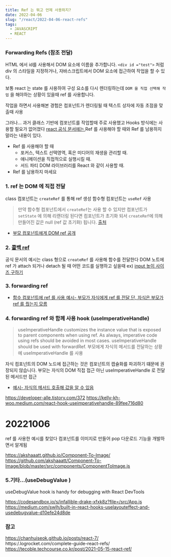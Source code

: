 ```yaml
---
title: Ref 는 뭐고 언제 사용하지? 
date: 2022-04-06
slug: "/react/2022-04-06-react-refs"
tags:
  - JAVASCRIPT
  - REACT
--- 
```


### Forwarding Refs (참조 전달)

HTML 에서 id를 사용해서 DOM 요소에 이름을 추가합니다. 
`<div id ="test">` 처럼 div 의 스타일을 지정하거나, 자바스크립트에서 DOM 요소에 접근하여 작업을 할 수 있다.

보통 react 는 state 를 사용하여 구성 요소를 다시 렌더링하는데 
 `DOM 을 직접 선택해 작업` 을 해야하는 상황이 있을때 ref 를 사용합니다.
 
 작업을 하면서 사용해본 경험은
 컴포넌트가 렌더링될 때 텍스트 상자에 자동 초점을 맞출때 사용
 
 그러나...
 과거 클래스 기반에 컴포넌트를 작업할때 주로 사용했고 Hooks 방식에는 사용할 필요가 없어졌다
 [react 공식 문서에는 ](https://ko.reactjs.org/docs/refs-and-the-dom.html) 
 Ref 를 사용해야 할 때와 Ref 를 남용하지 말라는 내용이 있다.
  
  * Ref 를 사용해야 할 때
    * 포커스, 텍스트 선택영역, 혹은 미디어의 재생을 관리할 때.
    * 애니메이션을 직접적으로 실행시킬 때.
    * 서드 파티 DOM 라이브러리를 React 와 같이 사용할 때.
  * Ref 를 남용하지 마세요


### 1. ref 는 DOM 에 직접 전달

class 컴포넌트는 `createRef` 를 통해 ref 생성
함수형 컴포넌트는  `useRef` 사용
> 만약 함수형 컴포넌트에서 `createRef`는 사용 할 수 있지만
컴포넌트가 `setState` 에 의해 리랜더링 된다면 컴포넌트가 초기화 되서
`createRef`에 의해 만들어진 값은 null (ref 값 초기화)  됩니다.
[출처](https://kyounghwan01.github.io/React/useRef-createRef/#%E1%84%92%E1%85%A1%E1%86%B7%E1%84%89%E1%85%AE%E1%84%92%E1%85%A7%E1%86%BC-%E1%84%8F%E1%85%A5%E1%86%B7%E1%84%91%E1%85%A9%E1%84%82%E1%85%A5%E1%86%AB%E1%84%90%E1%85%B3
)

* [부모 컴포넌트에게 DOM ref 공개](https://ko.reactjs.org/docs/refs-and-the-dom.html#exposing-dom-refs-to-parent-components)

### 2. [콜백 ref](https://ko.reactjs.org/docs/refs-and-the-dom.html#callback-refs)
공식 문서의 예시는 class 형으로 `createRef` 를 사용해 함수를 전달한다
DOM 노트에 ref 가 attach 되거나 detach 될 때 어떤 코드를 실행하고 싶을때
ex) [input 높이 사이즈 구하기 ](https://www.zerocho.com/category/React/post/5fa901f8c610950004a07e8d)
### 3. forwarding ref
* [함수 컴포넌트에 ref 를 사용 예시- 부모가 자식에게 ref 를 전달 단, 자식은 부모가 ref 를 줬는지 모름](https://codesandbox.io/s/bumoga-ref-reul-jungeonji-moreum-5srhwk?file=/src/App.js)

### 4. forwarding ref 와 함께 사용 hook (useImperativeHandle)

> useImperativeHandle customizes the instance value that is exposed to parent components when using ref. As always, imperative code using refs should be avoided in most cases. useImperativeHandle should be used with forwardRef.
부모에게 자식의 메서드를 전달하는 상황에 useImperativeHandle 를 사용

자식 컴포넌트의 DOM 노드에 접근하는 것은 컴포넌트의 캡슐화를 파괴하기 떄문에 권장되지 않습니다.
부모는 자식의 DOM 직접 접근 아닌 useImperativeHandle 로 전달된 메서드만 접근
* [예시- 자식의 메서드 호출해 값을 알 수 있음 ](https://codesandbox.io/s/sweet-wind-nxxsgc?file=/src/App.js)

https://developer-alle.tistory.com/372
https://kelly-kh-woo.medium.com/react-hook-useimperativehandle-89fee716d80

# 20221006
ref 를 사용한 예시를 찾았다
컴포넌트를 이미지로 만들어 pop 다운로드 기능을 개발하면서 알게됨

https://akshaaatt.github.io/Component-To-Image/
https://github.com/akshaaatt/Component-To-Image/blob/master/src/components/ComponentToImage.js

### 5.기타...(useDebugValue )
 useDebugValue hook is handy for debugging with React DevTools 

https://codesandbox.io/s/infallible-drake-xfxk8z?file=/src/App.js
https://medium.com/swlh/built-in-react-hooks-uselayouteffect-and-usedebugvalue-d10efe24d8de

### 참고

https://chanhuiseok.github.io/posts/react-7/
https:/.logrocket.com/complete-guide-react-refs/
https://tecoble.techcourse.co.kr/post/2021-05-15-react-ref/
